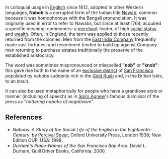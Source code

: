 {{otheruses}}

In colloquial usage in [[English language|English]] since 1612, adopted in other Western languages, '''Nabob''' is a corrupted form of the Indian title [[Nawab]], common because it was homophonous with the Bengali pronunciation. It was originally used in error to refer to Nawabs, but since at least 1764, acquired a specific meaning: commoners: a [[merchant]]-leader, of high [[social status]] and [[wealth]]. Often, in England, the term was applied to those recently returned from the colonies. Men from the [[Honourable East India Company|East India Company]] frequently made vast fortunes; and resentment tended to build up against Company men returning to purchase estates traditionally the preserve of the established aristocracy. 

The word was sometimes mispronounced or misspelled '''"nob"''' or '''"knob"''': this gave rise both to the name of an [[Nob Hill|exclusive district]] of [[San Francisco]] populated by nabobs suddenly rich in the [[Gold Rush]] and, in the British Isles, to an insult.

It can also be used metaphorically for people who have a grandiose style or manner (including of speech) as in [[Spiro Agnew]]'s famous dismissal of the press as "''nattering nabobs of negativism''".

==References==
*''Nabobs: A Study of the Social Life of the English in the Eighteenth-Century'', by [[Percival Spear]], Oxford University Press, London 1938; New Edition OUP, USA: 1998.
*''Durham's Place-Names of the San Francisco Bay Area'', David L. Durham, Quill Driver Books, California: 2000.